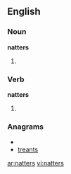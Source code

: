 ==English==

===Noun===
'''natters'''

# {{plural of|natter}}

===Verb===
'''natters'''

# {{third-person singular of|natter}}

===Anagrams===
* {{alphagram|aenrstt}}
* [[treants#English|treants]]

[[ar:natters]]
[[vi:natters]]